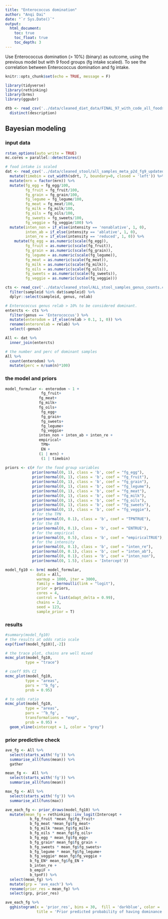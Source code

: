 ```yaml
---
title: "Enterococcus domination"
author: "Anqi Dai"
date: "`r Sys.Date()`"
output:
  html_document:
    toc: true
    toc_float: true
    toc_depth: 3
---
```


Use Enterococcus domination (> 10%) (binary) as outcome, using the previous model but with 9 food groups (fg intake scaled). To see the correlation between Enterococcus domination and fg intake. 

```r
knitr::opts_chunk$set(echo = TRUE, message = F)
```

```r
library(tidyverse)
library(rethinking)
library(brms)
library(ggpubr)
```
```r
dtb <- read_csv('../data/cleaned_diet_data/FINAL_97_with_code_all_foods_drt_with_EN_finalized.csv') %>% 
  distinct(description)
```


## Bayesian modeling

### input data

```r
rstan_options(auto_write = TRUE)
mc.cores = parallel::detectCores()

# food intake is scaled 
dat <- read_csv('../data/cleaned_stool/all_samples_meta_p2d_fg9_updated.csv') %>% 
  mutate(timebin = cut_width(sdrt, 7, boundary=0, closed = 'left')) %>% 
  mutate(mrn = factor(mrn)) %>% 
  mutate(fg_egg = fg_egg/100,
         fg_fruit = fg_fruit/100,
         fg_grain = fg_grain/100,
         fg_legume = fg_legume/100,
         fg_meat = fg_meat/100,
         fg_milk = fg_milk/100,
         fg_oils = fg_oils/100,
         fg_sweets = fg_sweets/100,
         fg_veggie = fg_veggie/100) %>% 
  mutate(inten_non = if_else(intensity == 'nonablative', 1, 0),
         inten_ab = if_else(intensity == 'ablative', 1, 0),
         inten_re = if_else(intensity == 'reduced', 1, 0)) %>% 
    mutate(fg_egg = as.numeric(scale(fg_egg)),
         fg_fruit = as.numeric(scale(fg_fruit)),
         fg_grain = as.numeric(scale(fg_grain)),
         fg_legume = as.numeric(scale(fg_legume)),
         fg_meat = as.numeric(scale(fg_meat)),
         fg_milk = as.numeric(scale(fg_milk)),
         fg_oils = as.numeric(scale(fg_oils)),
         fg_sweets = as.numeric(scale(fg_sweets)),
         fg_veggie = as.numeric(scale(fg_veggie)))

cts <- read_csv('../data/cleaned_stool/ALL_stool_samples_genus_counts.csv') %>% 
  filter(sampleid %in% dat$sampleid) %>% 
  dplyr::select(sampleid, genus, relab) 

# Enterococcus genus relab > 10% to be considered dominant.
entercts <- cts %>% 
  filter(genus == 'Enterococcus') %>% 
  mutate(enterodom = if_else(relab > 0.1, 1, 0)) %>% 
  rename(enterorelab = relab) %>% 
  select(-genus)

All <- dat %>% 
  inner_join(entercts)

# the number and perc of dominant samples 
All %>% 
  count(enterodom) %>% 
  mutate(perc = n/sum(n)*100)
```

### the model and priors

```r
model_formular <- enterodom ~ 1 +
                fg_fruit+
               fg_meat+
               fg_milk+
               fg_oils+
                fg_egg+ 
                fg_grain+
                fg_sweets+  
                fg_legume+
                fg_veggie+
               inten_non + inten_ab + inten_re +
               empirical+
                TPN+
                EN +
               (1 | mrn) +
                (1 | timebin)
  
priors <- c(# for the food group variables
            prior(normal(0, 1), class = 'b', coef = "fg_egg"),
            prior(normal(0, 1), class = 'b', coef = "fg_fruit"),
            prior(normal(0, 1), class = 'b', coef = "fg_grain"),
            prior(normal(0, 1), class = 'b', coef = "fg_legume"),
            prior(normal(0, 1), class = 'b', coef = "fg_meat"),
            prior(normal(0, 1), class = 'b', coef = "fg_milk"),
            prior(normal(0, 1), class = 'b', coef = "fg_oils"),
            prior(normal(0, 1), class = 'b', coef = "fg_sweets"),
            prior(normal(0, 1), class = 'b', coef = "fg_veggie"),
            # for the TPN 
            prior(normal(0, 0.1), class = 'b', coef = "TPNTRUE"),
            # for the EN
            prior(normal(0, 0.1), class = 'b', coef = "ENTRUE"),
            # for the empirical 
            prior(normal(0, 0.5), class = 'b', coef = "empiricalTRUE"),
            # for the intensity 
            prior(normal(0, 0.1), class = 'b', coef = "inten_re"),
            prior(normal(0, 0.1), class = 'b', coef = "inten_ab"),
            prior(normal(0, 0.1), class = 'b', coef = "inten_non"),
            prior(normal(0, 1.5), class = 'Intercept'))

model_fg10 <- brm( model_formular,  
              data = All, 
              warmup = 1000, iter = 3000, 
              family = bernoulli(link = "logit"),
              prior = priors,
              cores = 4, 
              control = list(adapt_delta = 0.99),
              chains = 2, 
              seed = 123, 
              sample_prior = T)

```

### results

```r
#summary(model_fg10)
# the results at odds ratio scale
exp(fixef(model_fg10)[,-2])

# the trace plot, chains are well mixed
mcmc_plot(model_fg10, 
         type = "trace")

# coeff 95% CI
mcmc_plot(model_fg10, 
         type = "areas",
         pars = '^b_fg',
         prob = 0.95)

# to odds ratio
mcmc_plot(model_fg10, 
         type = "areas",
         pars = '^b_fg',
         transformations = "exp",
         prob = 0.95) +
  geom_vline(xintercept = 1, color = "grey")
```

### prior predictive check

```r
ave_fg <- All %>% 
  select(starts_with('fg')) %>% 
  summarise_all(funs(mean)) %>% 
  gather

mean_fg <-  All %>% 
  select(starts_with('fg')) %>% 
  summarise_all(funs(mean))

max_fg <- All %>% 
  select(starts_with('fg')) %>% 
  summarise_all(funs(max))

ave_each_fg <- prior_draws(model_fg10) %>% 
  mutate(mean_fg = rethinking::inv_logit(Intercept + 
           b_fg_fruit *mean_fg$fg_fruit+
           b_fg_meat *mean_fg$fg_meat+ 
           b_fg_milk *mean_fg$fg_milk+ 
           b_fg_oils * mean_fg$fg_oils+ 
           b_fg_egg * mean_fg$fg_egg+ 
           b_fg_grain* mean_fg$fg_grain +
           b_fg_sweets * mean_fg$fg_sweets+
           b_fg_legume * mean_fg$fg_legume+
           b_fg_veggie* mean_fg$fg_veggie +
           b_fg_EN* mean_fg$fg_EN +
           b_inten_re +
           b_empiF +
           b_tpnF)) %>% 
  select(mean_fg) %>% 
  mutate(grp = 'ave_each') %>% 
  rename(prior_res = mean_fg) %>% 
  select(grp, prior_res) 

ave_each_fg %>% 
  gghistogram(x = 'prior_res', bins = 30,  fill = 'darkblue', color = 'white',
              title = 'Prior predicted probability of having dominance with ave food intake') 


```
